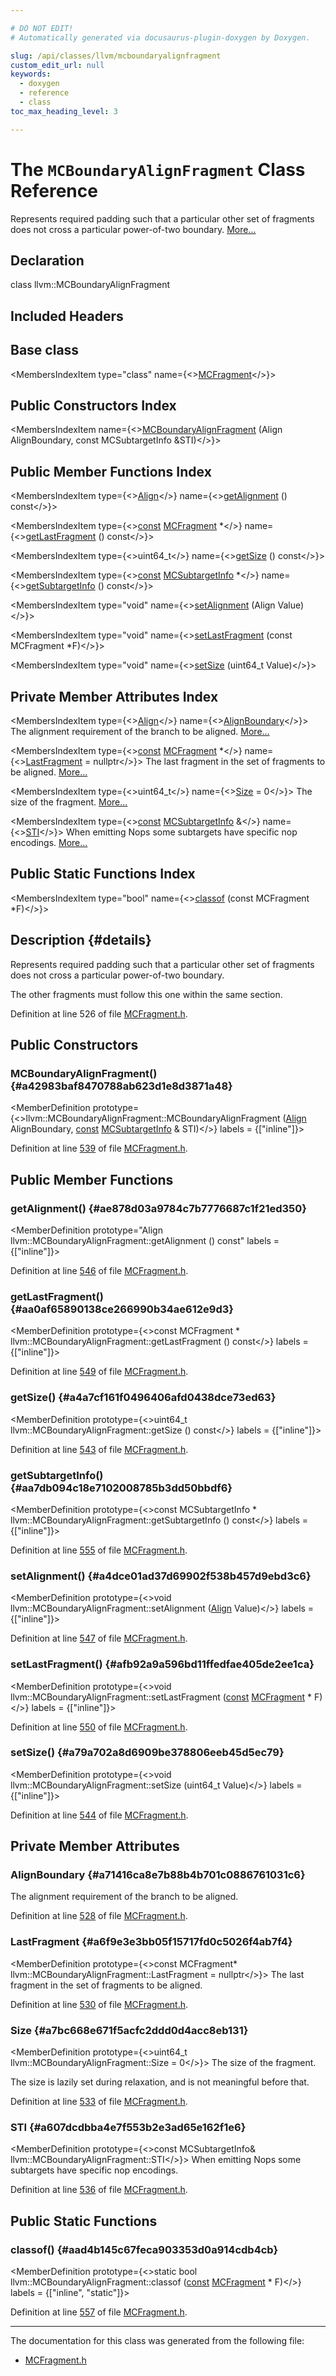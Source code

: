```yaml
---

# DO NOT EDIT!
# Automatically generated via docusaurus-plugin-doxygen by Doxygen.

slug: /api/classes/llvm/mcboundaryalignfragment
custom_edit_url: null
keywords:
  - doxygen
  - reference
  - class
toc_max_heading_level: 3

---
```





# The `MCBoundaryAlignFragment` Class Reference

<DoxygenPage pluginConfig={pluginConfig}>

Represents required padding such that a particular other set of fragments does not cross a particular power-of-two boundary. <a href="#details">More...</a>

## Declaration

<CodeBlock>class llvm::MCBoundaryAlignFragment</CodeBlock>

## Included Headers

<IncludesList>
<IncludesListItem
  filePath="llvm/MC/MCFragment.h"
  permalink="/docs/api/files/include/include/llvm/include/llvm/mc/mcfragment-h"
  isLocal="true" />
</IncludesList>

## Base class

<MembersIndex>

<MembersIndexItem
  type="class"
  name={<><a href="/docs/api/classes/llvm/mcfragment">MCFragment</a></>}>
</MembersIndexItem>

</MembersIndex>

## Public Constructors Index

<MembersIndex>

<MembersIndexItem
  name={<><a href="#a42983baf8470788ab623d1e8d3871a48">MCBoundaryAlignFragment</a> (Align AlignBoundary, const MCSubtargetInfo &amp;STI)</>}>
</MembersIndexItem>

</MembersIndex>

## Public Member Functions Index

<MembersIndex>

<MembersIndexItem
  type={<><a href="/docs/api/structs/llvm/align">Align</a></>}
  name={<><a href="#ae878d03a9784c7b7776687c1f21ed350">getAlignment</a> () const</>}>
</MembersIndexItem>

<MembersIndexItem
  type={<><a href="/docs/api/files/lib/lib/target/lib/target/aarch64/aarch64promoteconstant-cpp/#a90f8350fecae261c25be85d38b451bff">const</a> <a href="/docs/api/classes/llvm/mcfragment">MCFragment</a> &#42;</>}
  name={<><a href="#aa0af65890138ce266990b34ae612e9d3">getLastFragment</a> () const</>}>
</MembersIndexItem>

<MembersIndexItem
  type={<>uint64&#95;t</>}
  name={<><a href="#a4a7cf161f0496406afd0438dce73ed63">getSize</a> () const</>}>
</MembersIndexItem>

<MembersIndexItem
  type={<><a href="/docs/api/files/lib/lib/target/lib/target/aarch64/aarch64promoteconstant-cpp/#a90f8350fecae261c25be85d38b451bff">const</a> <a href="/docs/api/classes/llvm/mcsubtargetinfo">MCSubtargetInfo</a> &#42;</>}
  name={<><a href="#aa7db094c18e7102008785b3dd50bbdf6">getSubtargetInfo</a> () const</>}>
</MembersIndexItem>

<MembersIndexItem
  type="void"
  name={<><a href="#a4dce01ad37d69902f538b457d9ebd3c6">setAlignment</a> (Align Value)</>}>
</MembersIndexItem>

<MembersIndexItem
  type="void"
  name={<><a href="#afb92a9a596bd11ffedfae405de2ee1ca">setLastFragment</a> (const MCFragment &#42;F)</>}>
</MembersIndexItem>

<MembersIndexItem
  type="void"
  name={<><a href="#a79a702a8d6909be378806eeb45d5ec79">setSize</a> (uint64&#95;t Value)</>}>
</MembersIndexItem>

</MembersIndex>

## Private Member Attributes Index

<MembersIndex>

<MembersIndexItem
  type={<><a href="/docs/api/structs/llvm/align">Align</a></>}
  name={<><a href="#a71416ca8e7b88b4b701c0886761031c6">AlignBoundary</a></>}>
The alignment requirement of the branch to be aligned. <a href="#a71416ca8e7b88b4b701c0886761031c6">More...</a>
</MembersIndexItem>

<MembersIndexItem
  type={<><a href="/docs/api/files/lib/lib/target/lib/target/aarch64/aarch64promoteconstant-cpp/#a90f8350fecae261c25be85d38b451bff">const</a> <a href="/docs/api/classes/llvm/mcfragment">MCFragment</a> &#42;</>}
  name={<><a href="#a6f9e3e3bb05f15717fd0c5026f4ab7f4">LastFragment</a> = nullptr</>}>
The last fragment in the set of fragments to be aligned. <a href="#a6f9e3e3bb05f15717fd0c5026f4ab7f4">More...</a>
</MembersIndexItem>

<MembersIndexItem
  type={<>uint64&#95;t</>}
  name={<><a href="#a7bc668e671f5acfc2ddd0d4acc8eb131">Size</a> = 0</>}>
The size of the fragment. <a href="#a7bc668e671f5acfc2ddd0d4acc8eb131">More...</a>
</MembersIndexItem>

<MembersIndexItem
  type={<><a href="/docs/api/files/lib/lib/target/lib/target/aarch64/aarch64promoteconstant-cpp/#a90f8350fecae261c25be85d38b451bff">const</a> <a href="/docs/api/classes/llvm/mcsubtargetinfo">MCSubtargetInfo</a> &amp;</>}
  name={<><a href="#a607dcdbba4e7f553b2e3ad65e162f1e6">STI</a></>}>
When emitting Nops some subtargets have specific nop encodings. <a href="#a607dcdbba4e7f553b2e3ad65e162f1e6">More...</a>
</MembersIndexItem>

</MembersIndex>

## Public Static Functions Index

<MembersIndex>

<MembersIndexItem
  type="bool"
  name={<><a href="#aad4b145c67feca903353d0a914cdb4cb">classof</a> (const MCFragment &#42;F)</>}>
</MembersIndexItem>

</MembersIndex>

## Description {#details}

Represents required padding such that a particular other set of fragments does not cross a particular power-of-two boundary.

The other fragments must follow this one within the same section.

Definition at line 526 of file <a href="/docs/api/files/include/include/llvm/include/llvm/mc/mcfragment-h">MCFragment.h</a>.

<SectionDefinition>

## Public Constructors

### MCBoundaryAlignFragment() {#a42983baf8470788ab623d1e8d3871a48}

<MemberDefinition
  prototype={<>llvm::MCBoundaryAlignFragment::MCBoundaryAlignFragment (<a href="/docs/api/structs/llvm/align">Align</a> AlignBoundary, <a href="/docs/api/files/lib/lib/target/lib/target/aarch64/aarch64promoteconstant-cpp/#a90f8350fecae261c25be85d38b451bff">const</a> <a href="/docs/api/classes/llvm/mcsubtargetinfo">MCSubtargetInfo</a> &amp; STI)</>}
  labels = {["inline"]}>

Definition at line <a href="/docs/api/files/include/include/llvm/include/llvm/mc/mcfragment-h/#l00539">539</a> of file <a href="/docs/api/files/include/include/llvm/include/llvm/mc/mcfragment-h">MCFragment.h</a>.
</MemberDefinition>

</SectionDefinition>

<SectionDefinition>

## Public Member Functions

### getAlignment() {#ae878d03a9784c7b7776687c1f21ed350}

<MemberDefinition
  prototype="Align llvm::MCBoundaryAlignFragment::getAlignment () const"
  labels = {["inline"]}>

Definition at line <a href="/docs/api/files/include/include/llvm/include/llvm/mc/mcfragment-h/#l00546">546</a> of file <a href="/docs/api/files/include/include/llvm/include/llvm/mc/mcfragment-h">MCFragment.h</a>.
</MemberDefinition>

### getLastFragment() {#aa0af65890138ce266990b34ae612e9d3}

<MemberDefinition
  prototype={<>const MCFragment &#42; llvm::MCBoundaryAlignFragment::getLastFragment () const</>}
  labels = {["inline"]}>

Definition at line <a href="/docs/api/files/include/include/llvm/include/llvm/mc/mcfragment-h/#l00549">549</a> of file <a href="/docs/api/files/include/include/llvm/include/llvm/mc/mcfragment-h">MCFragment.h</a>.
</MemberDefinition>

### getSize() {#a4a7cf161f0496406afd0438dce73ed63}

<MemberDefinition
  prototype={<>uint64&#95;t llvm::MCBoundaryAlignFragment::getSize () const</>}
  labels = {["inline"]}>

Definition at line <a href="/docs/api/files/include/include/llvm/include/llvm/mc/mcfragment-h/#l00543">543</a> of file <a href="/docs/api/files/include/include/llvm/include/llvm/mc/mcfragment-h">MCFragment.h</a>.
</MemberDefinition>

### getSubtargetInfo() {#aa7db094c18e7102008785b3dd50bbdf6}

<MemberDefinition
  prototype={<>const MCSubtargetInfo &#42; llvm::MCBoundaryAlignFragment::getSubtargetInfo () const</>}
  labels = {["inline"]}>

Definition at line <a href="/docs/api/files/include/include/llvm/include/llvm/mc/mcfragment-h/#l00555">555</a> of file <a href="/docs/api/files/include/include/llvm/include/llvm/mc/mcfragment-h">MCFragment.h</a>.
</MemberDefinition>

### setAlignment() {#a4dce01ad37d69902f538b457d9ebd3c6}

<MemberDefinition
  prototype={<>void llvm::MCBoundaryAlignFragment::setAlignment (<a href="/docs/api/structs/llvm/align">Align</a> Value)</>}
  labels = {["inline"]}>

Definition at line <a href="/docs/api/files/include/include/llvm/include/llvm/mc/mcfragment-h/#l00547">547</a> of file <a href="/docs/api/files/include/include/llvm/include/llvm/mc/mcfragment-h">MCFragment.h</a>.
</MemberDefinition>

### setLastFragment() {#afb92a9a596bd11ffedfae405de2ee1ca}

<MemberDefinition
  prototype={<>void llvm::MCBoundaryAlignFragment::setLastFragment (<a href="/docs/api/files/lib/lib/target/lib/target/aarch64/aarch64promoteconstant-cpp/#a90f8350fecae261c25be85d38b451bff">const</a> <a href="/docs/api/classes/llvm/mcfragment">MCFragment</a> &#42; F)</>}
  labels = {["inline"]}>

Definition at line <a href="/docs/api/files/include/include/llvm/include/llvm/mc/mcfragment-h/#l00550">550</a> of file <a href="/docs/api/files/include/include/llvm/include/llvm/mc/mcfragment-h">MCFragment.h</a>.
</MemberDefinition>

### setSize() {#a79a702a8d6909be378806eeb45d5ec79}

<MemberDefinition
  prototype={<>void llvm::MCBoundaryAlignFragment::setSize (uint64&#95;t Value)</>}
  labels = {["inline"]}>

Definition at line <a href="/docs/api/files/include/include/llvm/include/llvm/mc/mcfragment-h/#l00544">544</a> of file <a href="/docs/api/files/include/include/llvm/include/llvm/mc/mcfragment-h">MCFragment.h</a>.
</MemberDefinition>

</SectionDefinition>

<SectionDefinition>

## Private Member Attributes

### AlignBoundary {#a71416ca8e7b88b4b701c0886761031c6}

<MemberDefinition
  prototype="Align llvm::MCBoundaryAlignFragment::AlignBoundary">
The alignment requirement of the branch to be aligned.

Definition at line <a href="/docs/api/files/include/include/llvm/include/llvm/mc/mcfragment-h/#l00528">528</a> of file <a href="/docs/api/files/include/include/llvm/include/llvm/mc/mcfragment-h">MCFragment.h</a>.
</MemberDefinition>

### LastFragment {#a6f9e3e3bb05f15717fd0c5026f4ab7f4}

<MemberDefinition
  prototype={<>const MCFragment&#42; llvm::MCBoundaryAlignFragment::LastFragment = nullptr</>}>
The last fragment in the set of fragments to be aligned.

Definition at line <a href="/docs/api/files/include/include/llvm/include/llvm/mc/mcfragment-h/#l00530">530</a> of file <a href="/docs/api/files/include/include/llvm/include/llvm/mc/mcfragment-h">MCFragment.h</a>.
</MemberDefinition>

### Size {#a7bc668e671f5acfc2ddd0d4acc8eb131}

<MemberDefinition
  prototype={<>uint64&#95;t llvm::MCBoundaryAlignFragment::Size = 0</>}>
The size of the fragment.

The size is lazily set during relaxation, and is not meaningful before that.

Definition at line <a href="/docs/api/files/include/include/llvm/include/llvm/mc/mcfragment-h/#l00533">533</a> of file <a href="/docs/api/files/include/include/llvm/include/llvm/mc/mcfragment-h">MCFragment.h</a>.
</MemberDefinition>

### STI {#a607dcdbba4e7f553b2e3ad65e162f1e6}

<MemberDefinition
  prototype={<>const MCSubtargetInfo&amp; llvm::MCBoundaryAlignFragment::STI</>}>
When emitting Nops some subtargets have specific nop encodings.

Definition at line <a href="/docs/api/files/include/include/llvm/include/llvm/mc/mcfragment-h/#l00536">536</a> of file <a href="/docs/api/files/include/include/llvm/include/llvm/mc/mcfragment-h">MCFragment.h</a>.
</MemberDefinition>

</SectionDefinition>

<SectionDefinition>

## Public Static Functions

### classof() {#aad4b145c67feca903353d0a914cdb4cb}

<MemberDefinition
  prototype={<>static bool llvm::MCBoundaryAlignFragment::classof (<a href="/docs/api/files/lib/lib/target/lib/target/aarch64/aarch64promoteconstant-cpp/#a90f8350fecae261c25be85d38b451bff">const</a> <a href="/docs/api/classes/llvm/mcfragment">MCFragment</a> &#42; F)</>}
  labels = {["inline", "static"]}>

Definition at line <a href="/docs/api/files/include/include/llvm/include/llvm/mc/mcfragment-h/#l00557">557</a> of file <a href="/docs/api/files/include/include/llvm/include/llvm/mc/mcfragment-h">MCFragment.h</a>.
</MemberDefinition>

</SectionDefinition>

<hr/>

The documentation for this class was generated from the following file:

<ul>
<li><a href="/docs/api/files/include/include/llvm/include/llvm/mc/mcfragment-h">MCFragment.h</a></li>
</ul>

</DoxygenPage>
